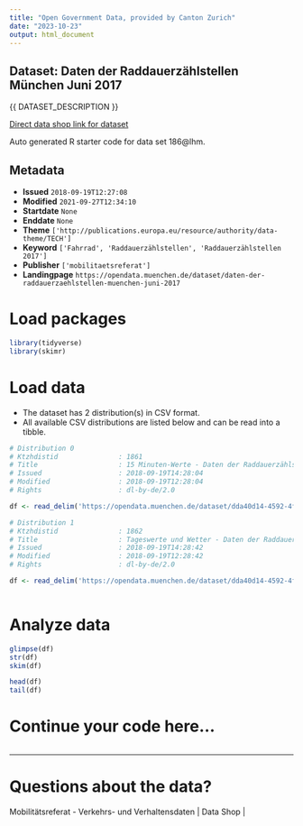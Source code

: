 ```yaml
---
title: "Open Government Data, provided by Canton Zurich"
date: "2023-10-23"
output: html_document
---
```


## Dataset: Daten der Raddauerzählstellen München Juni 2017

{{ DATASET_DESCRIPTION }}

[Direct data shop link for dataset](https://www.zh.ch/de/politik-staat/opendata.html#/datasets/186@lhm)

Auto generated R starter code for data set 186@lhm.

## Metadata

- **Issued** `2018-09-19T12:27:08`
- **Modified** `2021-09-27T12:34:10`
- **Startdate** `None`
- **Enddate** `None`
- **Theme** `['http://publications.europa.eu/resource/authority/data-theme/TECH']`
- **Keyword** `['Fahrrad', 'Raddauerzählstellen', 'Raddauerzählstellen 2017']`
- **Publisher** `['mobilitaetsreferat']`
- **Landingpage** `https://opendata.muenchen.de/dataset/daten-der-raddauerzaehlstellen-muenchen-juni-2017`


# Load packages

```r

library(tidyverse)
library(skimr)

```

# Load data

-   The dataset has 2 distribution(s) in CSV format.
-   All available CSV distributions are listed below and can be read into a tibble.

```r

# Distribution 0
# Ktzhdistid               : 1861
# Title                    : 15 Minuten-Werte - Daten der Raddauerzählstellen München Juni 2017
# Issued                   : 2018-09-19T14:28:04
# Modified                 : 2018-09-19T12:28:04
# Rights                   : dl-by-de/2.0

df <- read_delim('https://opendata.muenchen.de/dataset/dda40d14-4592-4fe2-8057-21208bc57ec2/resource/c0b9f554-ea43-4d43-8654-57fbcfb079d5/download/rad20170615min.csv')

# Distribution 1
# Ktzhdistid               : 1862
# Title                    : Tageswerte und Wetter - Daten der Raddauerzählstellen München Juni 2017
# Issued                   : 2018-09-19T14:28:42
# Modified                 : 2018-09-19T12:28:42
# Rights                   : dl-by-de/2.0

df <- read_delim('https://opendata.muenchen.de/dataset/dda40d14-4592-4fe2-8057-21208bc57ec2/resource/0dbe1c6e-cf96-41c4-a903-ff1539af6c88/download/rad201706tage.csv')



```

# Analyze data

```r

glimpse(df)
str(df)
skim(df)

head(df)
tail(df)

```

# Continue your code here...

```r

```

------------------------------------------------------------------------

# Questions about the data?

Mobilitätsreferat - Verkehrs- und Verhaltensdaten | Data Shop | 

